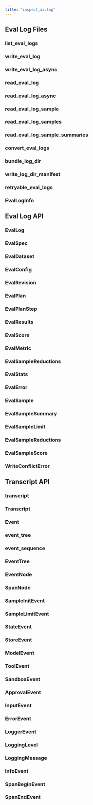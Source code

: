 ```yaml
---
title: "inspect_ai.log"
---
```


## Eval Log Files

### list_eval_logs
### write_eval_log
### write_eval_log_async
### read_eval_log
### read_eval_log_async
### read_eval_log_sample
### read_eval_log_samples
### read_eval_log_sample_summaries
### convert_eval_logs
### bundle_log_dir
### write_log_dir_manifest
### retryable_eval_logs
### EvalLogInfo

## Eval Log API

### EvalLog
### EvalSpec
### EvalDataset
### EvalConfig
### EvalRevision
### EvalPlan
### EvalPlanStep
### EvalResults
### EvalScore
### EvalMetric
### EvalSampleReductions
### EvalStats
### EvalError
### EvalSample
### EvalSampleSummary
### EvalSampleLimit
### EvalSampleReductions
### EvalSampleScore
### WriteConflictError

## Transcript API

### transcript
### Transcript
### Event
### event_tree
### event_sequence
### EventTree
### EventNode
### SpanNode
### SampleInitEvent
### SampleLimitEvent
### StateEvent
### StoreEvent
### ModelEvent
### ToolEvent
### SandboxEvent
### ApprovalEvent
### InputEvent
### ErrorEvent
### LoggerEvent
### LoggingLevel
### LoggingMessage
### InfoEvent
### SpanBeginEvent
### SpanEndEvent











